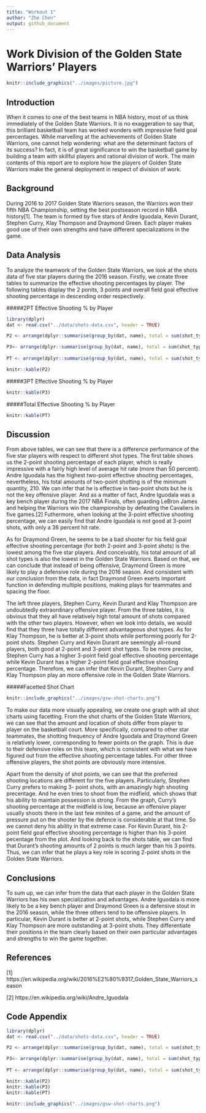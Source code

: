 ```yaml
---
title: "Workout 1"
author: "Zhe Chen"
output: github_document
---
```


# Work Division of the Golden State Warriors' Players

```r
knitr::include_graphics("../images/picture.jpg")
```

## Introduction

When it comes to one of the best teams in NBA history, most of us think immediately of the Golden State Warriors. It is no exaggeration to say that, this brilliant basketball team has worked wonders with impressive field goal percentages. While marvelling at the achievements of Golden State Warriors, one cannot help wondering: what are the determinant factors of its success? In fact, it is of great significance to win the basketball game by building a team with skillful players and rational division of work. The main contents of this report are to explore how the players of Golden State Warriors make the general deployment in respect of division of work.

## Background

During 2016 to 2017 Golden State Warriors season, the Warriors won their fifth NBA Championship, setting the best postseason record in NBA history[1]. The team is formed by five stars of Andre Iguodala, Kevin Durant, Stephen Curry, Klay Thompson and Draymond Green. Each player makes good use of their own strengths and have different specializations in the game. 


## Data Analysis

To analyze the teamwork of the Golden State Warriors, we look at the shots data of five star players during the 2016 season. Firstly, we create three tables to summarize the effective shooting percentages by player. The following tables display the 2 ponits, 3 points and overall field goal effective shooting percentage in descending order respectively.

#####2PT Effective Shooting % by Player

```r
library(dplyr)
dat <- read.csv("../data/shots-data.csv", header = TRUE)

P2 <- arrange(dplyr::summarise(group_by(dat, name), total = sum(shot_type == "2PT Field Goal"), made = sum(shot_type == "2PT Field Goal" & shot_made_flag == "shot_yes"), perc_made = made/total), desc(perc_made))

P3<- arrange(dplyr::summarise(group_by(dat, name), total = sum(shot_type == "3PT Field Goal"), made = sum(shot_type == "3PT Field Goal" & shot_made_flag == "shot_yes"), perc_made = made/total), desc(perc_made))
 
PT <- arrange(dplyr::summarise(group_by(dat, name), total = sum(shot_type == "2PT Field Goal" | shot_type == "3PT Field Goal"), made = sum((shot_type == "2PT Field Goal" | shot_type == "3PT Field Goal") & shot_made_flag == "shot_yes"), perc_made = made/total), desc(perc_made))

knitr::kable(P2)
```

#####3PT Effective Shooting % by Player

```r
knitr::kable(P3)
```

#####Total Effective Shooting % by Player

```r
knitr::kable(PT)
```

## Discussion

From above tables, we can see that there is a difference performance of the five star players with respect to different shot types. The first table shows us the 2-point shooting percentage of each player, which is really impressive with a fairly high level of average hit rate (more than 50 percent). Andre Iguodala has the highest two-point effective shooting percentages, nevertheless, his total amounts of two-point shotting is of the minimum quantity, 210. We can infer that he is effective in two-point shots but he is not the key offensive player. And as a matter of fact, Andre Iguodala was a key bench player during the 2017 NBA Finals, often guarding LeBron James and helping the Warriors win the championship by defeating the Cavaliers in five games.[2] Futhermore, when looking at the 3-point effective shooting percentage, we can easily find that Andre Iguodala is not good at 3-point shots, with only a 36 percent hit rate.

As for Draymond Green, he seems to be a bad shooter for his field goal effective shooting percentage (for both 2-point and 3-point shots) is the lowest among the five star players. And conceivably, his total amount of all shot types is also the lowest in the Golden State Warriors. Based on that, we can conclude that instead of being offensive, Draymond Green is more likely to play a defensive role during the 2016 season. And consistent with our conclusion from the data, in fact Draymond Green exerts important function in defending multiple positions, making plays for teammates and spacing the floor.

The left three players, Stephen Curry, Kevin Durant and Klay Thompson are undoubtedly extraordinary offensive player. From the three tables, it is obvious that they all have relatively high total amount of shots compared with the other two players. However, when we look into details, we would find that they three have totally different advantageous shot types. As for Klay Thompson, he is better at 3-point shots while performing poorly for 2-point shots. Stephen Curry and Kevin Durant are seemingly all-round players, both good at 2-point and 3-point shot types. To be more precise, Stephen Curry has a higher 3-point field goal effective shooting percentage while Kevin Durant has a higher 2-point field goal effective shooting percentage. Therefore, we can infer that Kevin Durant, Stephen Curry and Klay Thompson play an more offensive role in the Golden State Warriors.

#####Facetted Shot Chart

```r
knitr::include_graphics("../images/gsw-shot-charts.png")
```

To make our data more visually appealing, we create one graph with all shot charts using facetting. From the shot charts of the Golden State Warriors, we can see that the amount and location of shots differ from player to player on the basketball court. More specifically, compared to other star teammates, the shotting frequency of Andre Iguodala and Draymond Green is relatively lower, corresponding to fewer points on the graph. This is due to their defensive roles on this team, which is consistent with what we have figured out from the effective shooting percentage tables. For other three offensive players, the shot points are obviously more intensive. 

Apart from the density of shot points, we can see that the preferred shooting locations are different for the five players. Particularly, Stephen Curry	prefers to making 3- point shots, with an amazingly high shooting precentage. And he even tries to shoot from the midfield, which shows that his ability to maintain possession is strong. From the graph, Curry's shooting percentage at the midfield is low, because an offensive player usually shoots there in the last few minites of a game, and the amount of pressure put on the shooter by the defence is considerable at that time. So we cannot deny his ability in that extreme case. For Kevin Durant, his 2-point field goal effective shooting percentage is higher than his 3-point pecentage from the plot. And looking back to the shots table, we can find that Durant's shooting amounts of 2 points is much larger than his 3 points. Thus, we can infer that he plays a key role in scoring 2-point shots in the Golden State Warriors.


## Conclusions

To sum up, we can infer from the data that each player in the Golden State Warriors has his own specialization and advantages. Andre Iguodala is more likely to be a key bench player and Draymond Green	is a defensive stout in the 2016 season, while the three others tend to be offensive players. In particular, Kevin Durant is better at 2-point shots, while Stephen Curry and Klay Thompson are more outstanding at 3-point shots. They differentiate their positions in the team clearly based on their own particular advantages and strengths to win the game together.

## References

[1] https://en.wikipedia.org/wiki/2016%E2%80%9317_Golden_State_Warriors_season

[2] https://en.wikipedia.org/wiki/Andre_Iguodala

## Code Appendix
```r
library(dplyr)
dat <- read.csv("../data/shots-data.csv", header = TRUE)

P2 <- arrange(dplyr::summarise(group_by(dat, name), total = sum(shot_type == "2PT Field Goal"), made = sum(shot_type == "2PT Field Goal" & shot_made_flag == "shot_yes"), perc_made = made/total), desc(perc_made))

P3<- arrange(dplyr::summarise(group_by(dat, name), total = sum(shot_type == "3PT Field Goal"), made = sum(shot_type == "3PT Field Goal" & shot_made_flag == "shot_yes"), perc_made = made/total), desc(perc_made))
 
PT <- arrange(dplyr::summarise(group_by(dat, name), total = sum(shot_type == "2PT Field Goal" | shot_type == "3PT Field Goal"), made = sum((shot_type == "2PT Field Goal" | shot_type == "3PT Field Goal") & shot_made_flag == "shot_yes"), perc_made = made/total), desc(perc_made))

knitr::kable(P2)
knitr::kable(P3)
knitr::kable(PT)
```

```r
knitr::include_graphics("../images/gsw-shot-charts.png")
```